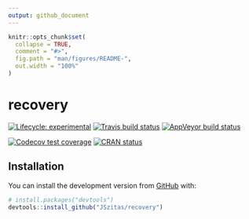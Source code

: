 ```yaml
---
output: github_document
---
```


<!-- README.md is generated from README.Rmd. Please edit that file -->

```r
knitr::opts_chunk$set(
  collapse = TRUE,
  comment = "#>",
  fig.path = "man/figures/README-",
  out.width = "100%"
)
```
# recovery

<!-- badges: start -->
[![Lifecycle: experimental](https://img.shields.io/badge/lifecycle-experimental-orange.svg)](https://www.tidyverse.org/lifecycle/#experimental)
[![Travis build status](https://travis-ci.org/JSzitas/blackBox.svg?branch=master)](https://travis-ci.org/JSzitas/recovery)
  [![AppVeyor build status](https://ci.appveyor.com/api/projects/status/github/JSzitas/blackBox?branch=master&svg=true)](https://ci.appveyor.com/project/JSzitas/recovery)

[![Codecov test coverage](https://codecov.io/gh/JSzitas/blackBox/branch/master/graph/badge.svg)](https://codecov.io/gh/JSzitas/recovery?branch=master)
[![CRAN status](https://www.r-pkg.org/badges/version/recovery)](https://CRAN.R-project.org/package=recovery)
<!-- badges: end -->

## Installation

You can install the development version from [GitHub](https://github.com/) with:

``` r
# install.packages("devtools")
devtools::install_github("JSzitas/recovery")
```
